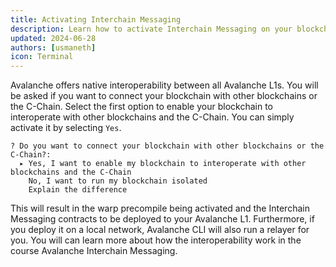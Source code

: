 ```yaml
---
title: Activating Interchain Messaging
description: Learn how to activate Interchain Messaging on your blockchain create with Avalanche CLI
updated: 2024-06-28
authors: [usmaneth]
icon: Terminal
---
```


Avalanche offers native interoperability between all Avalanche L1s. You will be asked if you want to connect your blockchain with other blockchains or the C-Chain. Select the first option to enable your blockchain to interoperate with other blockchains and the C-Chain. You can simply activate it by selecting `Yes`.

```
? Do you want to connect your blockchain with other blockchains or the C-Chain?: 
  ▸ Yes, I want to enable my blockchain to interoperate with other blockchains and the C-Chain
    No, I want to run my blockchain isolated
    Explain the difference
```

This will result in the warp precompile being activated and the Interchain Messaging contracts to be deployed to your Avalanche L1. Furthermore, if you deploy it on a local network, Avalanche CLI will also run a relayer for you. You will can learn more about how the interoperability work in the course Avalanche Interchain Messaging.